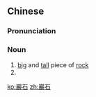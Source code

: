 {{also|岩石}}
==Chinese==
{{zh-forms|s=岩石|t2=岩石}}

===Pronunciation===
{{zh-pron
|m=yánshí
|c=ngaam4 sek6
|h=pfs=ngàm-sa̍k
|cat=n
}}

===Noun===
{{zh-noun}}

# [[big]] and [[tall]] piece of [[rock]]
# {{zh-alt-form|岩石|rock}}

[[ko:巖石]]
[[zh:巖石]]